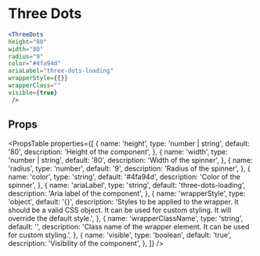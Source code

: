 ---
---

# Three Dots

```jsx live
<ThreeDots
height="80"
width="80"
radius="9"
color="#4fa94d"
ariaLabel="three-dots-loading"
wrapperStyle={{}}
wrapperClass=""
visible={true}
 />
```

## Props

<PropsTable
  properties={[
    {
      name: 'height',
      type: 'number | string',
      default: '80',
      description: 'Height of the component',
    },
    {
      name: 'width',
      type: 'number | string',
      default: '80',
      description: 'Width of the spinner',
    },
    {
      name: 'radius',
      type: 'number',
      default: '9',
      description: 'Radius of the spinner',
    },
    {
      name: 'color',
      type: 'string',
      default: '#4fa94d',
      description: 'Color of the spinner',
    },
    {
      name: 'ariaLabel',
      type: 'string',
      default: 'three-dots-loading',
      description: 'Aria label of the component',
    },
    {
      name: 'wrapperStyle',
      type: 'object',
      default: '{}',
      description: 'Styles to be applied to the wrapper. It should be a valid CSS object. It can be used for custom styling. It will override the default style.',
    },
    {
      name: 'wrapperClassName',
      type: 'string',
      default: '',
      description: 'Class name of the wrapper element. It can be used for custom styling.',
    },
    {
      name: 'visible',
      type: 'boolean',
      default: 'true',
      description: 'Visibility of the component',
    },
  ]}
/>

